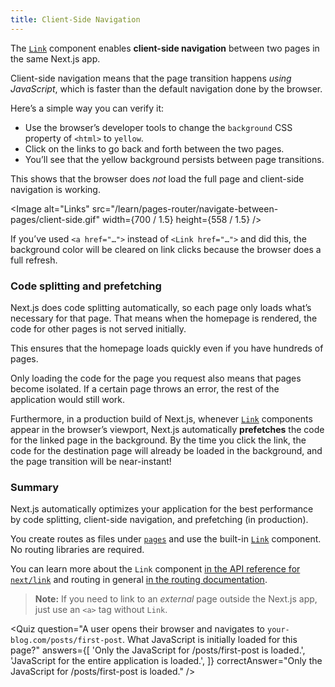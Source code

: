 ```yaml
---
title: Client-Side Navigation
---
```


The [`Link`](/docs/api-reference/next/link) component enables **client-side navigation** between two pages in the same Next.js app.

Client-side navigation means that the page transition happens _using JavaScript_, which is faster than the default navigation done by the browser.

Here’s a simple way you can verify it:

- Use the browser’s developer tools to change the `background` CSS property of `<html>` to `yellow`.
- Click on the links to go back and forth between the two pages.
- You’ll see that the yellow background persists between page transitions.

This shows that the browser does _not_ load the full page and client-side navigation is working.

<Image
  alt="Links"
  src="/learn/pages-router/navigate-between-pages/client-side.gif"
  width={700 / 1.5}
  height={558 / 1.5}
/>

If you’ve used `<a href="…">` instead of `<Link href="…">` and did this, the background color will be cleared on link clicks because the browser does a full refresh.

### Code splitting and prefetching

Next.js does code splitting automatically, so each page only loads what’s necessary for that page. That means when the homepage is rendered, the code for other pages is not served initially.

This ensures that the homepage loads quickly even if you have hundreds of pages.

Only loading the code for the page you request also means that pages become isolated. If a certain page throws an error, the rest of the application would still work.

Furthermore, in a production build of Next.js, whenever [`Link`](/docs/api-reference/next/link) components appear in the browser’s viewport, Next.js automatically **prefetches** the code for the linked page in the background. By the time you click the link, the code for the destination page will already be loaded in the background, and the page transition will be near-instant!

### Summary

Next.js automatically optimizes your application for the best performance by code splitting, client-side navigation, and prefetching (in production).

You create routes as files under [`pages`](/docs/basic-features/pages) and use the built-in [`Link`](/docs/api-reference/next/link) component. No routing libraries are required.

You can learn more about the `Link` component [in the API reference for `next/link`](/docs/api-reference/next/link) and routing in general [in the routing documentation](/docs/routing/introduction).

> **Note:** If you need to link to an <em>external</em> page outside the Next.js app, just use an `<a>` tag without `Link`.

<Quiz
  question="A user opens their browser and navigates to `your-blog.com/posts/first-post`. What JavaScript is initially loaded for this page?"
  answers={[
    'Only the JavaScript for /posts/first-post is loaded.',
    'JavaScript for the entire application is loaded.',
  ]}
  correctAnswer="Only the JavaScript for /posts/first-post is loaded."
/>
